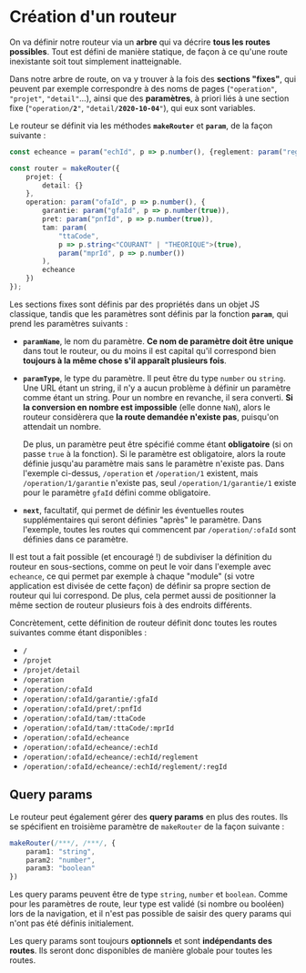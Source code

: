 
<Meta title="Routage/Création d'un routeur" />

# Création d'un routeur

On va définir notre routeur via un **arbre** qui va décrire **tous les routes possibles**. Tout est défini de manière statique, de façon à ce qu'une route inexistante soit tout simplement inatteignable.

Dans notre arbre de route, on va y trouver à la fois des **sections "fixes"**, qui peuvent par exemple correspondre à des noms de pages (`"operation"`, `"projet"`, `"detail"`...), ainsi que des **paramètres**, à priori liés à une section fixe (`"operation/`**`2`**`"`, `"detail/`**`2020-10-04`**`"`), qui eux sont variables.

Le routeur se définit via les méthodes **`makeRouter`** et **`param`**, de la façon suivante :

```ts
const echeance = param("echId", p => p.number(), {reglement: param("regId", p => p.number())});

const router = makeRouter({
    projet: {
        detail: {}
    },
    operation: param("ofaId", p => p.number(), {
        garantie: param("gfaId", p => p.number(true)),
        pret: param("pnfId", p => p.number(true)),
        tam: param(
            "ttaCode",
            p => p.string<"COURANT" | "THEORIQUE">(true),
            param("mprId", p => p.number())
        ),
        echeance
    })
});
```

Les sections fixes sont définis par des propriétés dans un objet JS classique, tandis que les paramètres sont définis par la fonction **`param`**, qui prend les paramètres suivants :

- **`paramName`**, le nom du paramètre. **Ce nom de paramètre doit être unique** dans tout le routeur, ou du moins il est capital qu'il correspond bien **toujours à la même chose s'il apparaît plusieurs fois**.
- **`paramType`**, le type du paramètre. Il peut être du type `number` ou `string`. Une URL étant un string, il n'y a aucun problème à définir un paramètre comme étant un string. Pour un nombre en revanche, il sera converti. **Si la conversion en nombre est impossible** (elle donne `NaN`), alors le routeur considèrera que **la route demandée n'existe pas**, puisqu'on attendait un nombre.

    De plus, un paramètre peut être spécifié comme étant **obligatoire** (si on passe `true` à la fonction). Si le paramètre est obligatoire, alors la route définie jusqu'au paramètre mais sans le paramètre n'existe pas. Dans l'exemple ci-dessus, `/operation` et `/operation/1` existent, mais `/operation/1/garantie` n'existe pas, seul `/operation/1/garantie/1` existe pour le paramètre `gfaId` défini comme obligatoire.

- **`next`**, facultatif, qui permet de définir les éventuelles routes supplémentaires qui seront définies "après" le paramètre. Dans l'exemple, toutes les routes qui commencent par `/operation/:ofaId` sont définies dans ce paramètre.

Il est tout a fait possible (et encouragé !) de subdiviser la définition du routeur en sous-sections, comme on peut le voir dans l'exemple avec `echeance`, ce qui permet par exemple à chaque "module" (si votre application est divisée de cette façon) de définir sa propre section de routeur qui lui correspond. De plus, cela permet aussi de positionner la même section de routeur plusieurs fois à des endroits différents.

Concrètement, cette définition de routeur définit donc toutes les routes suivantes comme étant disponibles :

- `/`
- `/projet`
- `/projet/detail`
- `/operation`
- `/operation/:ofaId`
- `/operation/:ofaId/garantie/:gfaId`
- `/operation/:ofaId/pret/:pnfId`
- `/operation/:ofaId/tam/:ttaCode`
- `/operation/:ofaId/tam/:ttaCode/:mprId`
- `/operation/:ofaId/echeance`
- `/operation/:ofaId/echeance/:echId`
- `/operation/:ofaId/echeance/:echId/reglement`
- `/operation/:ofaId/echeance/:echId/reglement/:regId`

## Query params

Le routeur peut également gérer des **query params** en plus des routes. Ils se spécifient en troisième paramètre de `makeRouter` de la façon suivante :

```ts
makeRouter(/***/, /***/, {
    param1: "string",
    param2: "number",
    param3: "boolean"
})
```

Les query params peuvent être de type `string`, `number` et `boolean`. Comme pour les paramètres de route, leur type est validé (si nombre ou booléen) lors de la navigation, et il n'est pas possible de saisir des query params qui n'ont pas été définis initialement.

Les query params sont toujours **optionnels** et sont **indépendants des routes**. Ils seront donc disponibles de manière globale pour toutes les routes.
